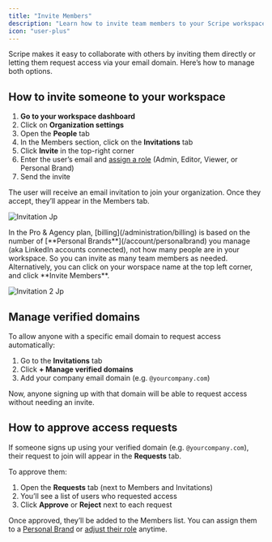 ```yaml
---
title: "Invite Members"
description: "Learn how to invite team members to your Scripe workspace and manage incoming access requests with a verified domain."
icon: "user-plus"
---
```


Scripe makes it easy to collaborate with others by inviting them directly or letting them request access via your email domain. Here’s how to manage both options.

## How to invite someone to your workspace

1. **Go to your workspace dashboard**
2. Click on **Organization settings**
3. Open the **People** tab
4. In the Members section, click on the **Invitations** tab
5. Click **Invite** in the top-right corner
6. Enter the user’s email and [assign a role](/team-plan/people) (Admin, Editor, Viewer, or Personal Brand)
7. Send the invite

The user will receive an email invitation to join your organization. Once they accept, they’ll appear in the Members tab.

![Invitation Jp](/images/invitation.jpg)

<Info>
  In the Pro & Agency plan, [billing](/administration/billing) is based on the number of [**Personal Brands**](/account/personalbrand) you manage (aka LinkedIn accounts connected), not how many people are in your workspace. So you can invite as many team members as needed.
</Info>

<Note>
  Alternatively, you can click on your worspace name at the top left corner, and click **Invite Members**.
</Note>

![Invitation 2 Jp](/images/invitation-2.jpg)

## Manage verified domains

To allow anyone with a specific email domain to request access automatically:

1. Go to the **Invitations** tab
2. Click **\+ Manage verified domains**
3. Add your company email domain (e.g. `@yourcompany.com`)

Now, anyone signing up with that domain will be able to request access without needing an invite.

## How to approve access requests

If someone signs up using your verified domain (e.g. `@yourcompany.com`), their request to join will appear in the **Requests** tab.

To approve them:

1. Open the **Requests** tab (next to Members and Invitations)
2. You’ll see a list of users who requested access
3. Click **Approve** or **Reject** next to each request

Once approved, they’ll be added to the Members list. You can assign them to a [Personal Brand](/account/personalbrand) or [adjust their role](/team-plan/people) anytime.